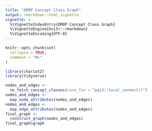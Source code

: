 ```yaml
---
title: "OMOP Concept Class Graph"
output: rmarkdown::html_vignette
vignette: >
  %\VignetteIndexEntry{OMOP Concept Class Graph}
  %\VignetteEngine{knitr::rmarkdown}
  %\VignetteEncoding{UTF-8}
---
```


```r
knitr::opts_chunk$set(
  collapse = TRUE,
  comment = "#>"
)
```

```r
library(chariot2)
library(tidyverse)
```

```r
nodes_and_edges <-
  ne_fetch_concept_classes(conn_fun = "pg13::local_connect()")
nodes_and_edges <-
  map_node_attributes(nodes_and_edges)
nodes_and_edges <-
  map_edge_attributes(nodes_and_edges)
final_graph <-
  construct_graph(nodes_and_edges)
final_graph$graph
```
